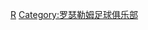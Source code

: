 {{Catnav|頁面分類|...|足球教练|足球教练 (按球队)|英格蘭球會領隊}}
{{Catnav|頁面分類|...|英國足球|英格蘭足球|英格蘭球會領隊}}

[[Category:英格蘭球會領隊|R]]
[[Category:罗瑟勒姆足球俱乐部|Category:罗瑟勒姆足球俱乐部]]